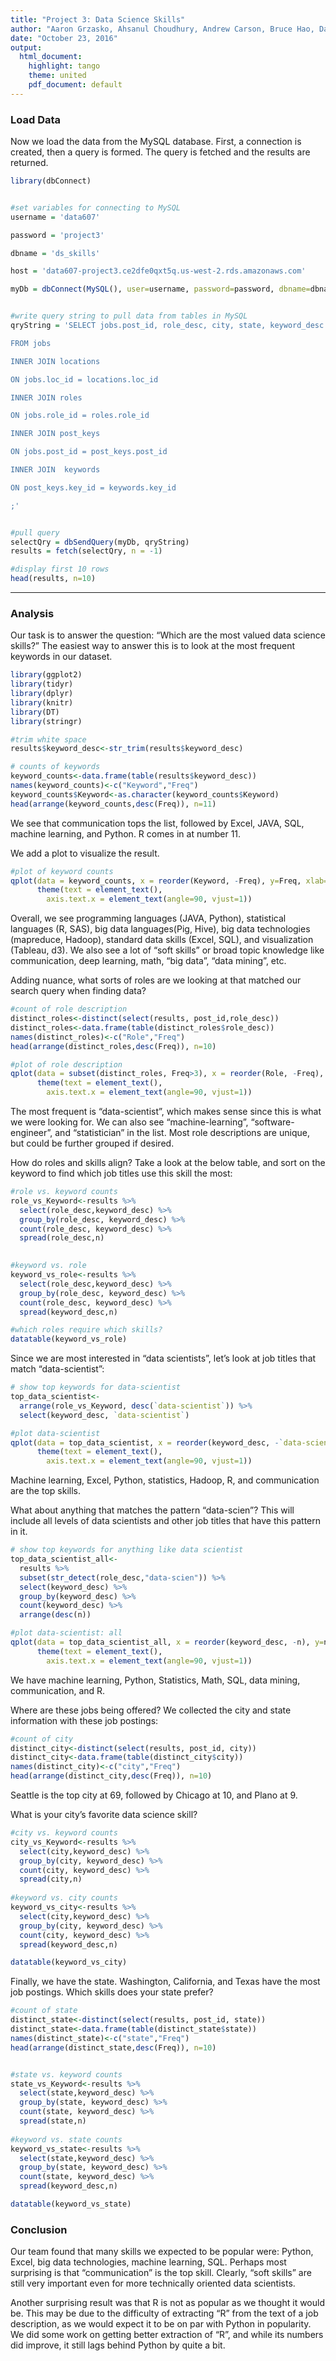 ---
title: "Project 3: Data Science Skills"
author: "Aaron Grzasko, Ahsanul Choudhury, Andrew Carson, Bruce Hao, Daniel Thonn, Dhananjay Kumar, Joseph Elikishvili"
date: "October 23, 2016"
output: 
  html_document:
    highlight: tango
    theme: united
    pdf_document: default
---

### Load Data

Now we load the data from the MySQL database.  First, a connection is created, then a query is formed.  The query is fetched and the results are returned.

```{r eval=TRUE, message=FALSE}
library(dbConnect)


#set variables for connecting to MySQL
username = 'data607'

password = 'project3'

dbname = 'ds_skills'

host = 'data607-project3.ce2dfe0qxt5q.us-west-2.rds.amazonaws.com'

myDb = dbConnect(MySQL(), user=username, password=password, dbname=dbname, host=host)


#write query string to pull data from tables in MySQL
qryString = 'SELECT jobs.post_id, role_desc, city, state, keyword_desc 

FROM jobs

INNER JOIN locations

ON jobs.loc_id = locations.loc_id

INNER JOIN roles

ON jobs.role_id = roles.role_id

INNER JOIN post_keys

ON jobs.post_id = post_keys.post_id 

INNER JOIN  keywords

ON post_keys.key_id = keywords.key_id

;'


#pull query
selectQry = dbSendQuery(myDb, qryString)
results = fetch(selectQry, n = -1)

#display first 10 rows
head(results, n=10)
```
* * *

### Analysis
Our task is to answer the question: "Which are the most valued data science skills?"  The easiest way to answer this is to look at the most frequent keywords in our dataset.

```{r, message=FALSE}
library(ggplot2)
library(tidyr)
library(dplyr)
library(knitr)
library(DT)
library(stringr)

#trim white space
results$keyword_desc<-str_trim(results$keyword_desc)

# counts of keywords
keyword_counts<-data.frame(table(results$keyword_desc))
names(keyword_counts)<-c("Keyword","Freq")
keyword_counts$Keyword<-as.character(keyword_counts$Keyword)
head(arrange(keyword_counts,desc(Freq)), n=11)
```

We see that communication tops the list, followed by Excel, JAVA, SQL, machine learning, and Python.  R comes in at number 11.

We add a plot to visualize the result.
```{r, message=FALSE}
#plot of keyword counts
qplot(data = keyword_counts, x = reorder(Keyword, -Freq), y=Freq, xlab="Keyword", ylab="Frequency", main = "Keywords by Frequency", size=I(5)) +
      theme(text = element_text(),
        axis.text.x = element_text(angle=90, vjust=1)) 
```

Overall, we see programming languages (JAVA, Python), statistical languages (R, SAS), big data languages(Pig, Hive), big data technologies (mapreduce, Hadoop), standard data skills (Excel, SQL), and visualization (Tableau, d3).  We also see a lot of "soft skills" or broad topic knowledge like communication, deep learning, math, "big data", "data mining", etc.

Adding nuance, what sorts of roles are we looking at that matched our search query when finding data?

```{r, message=FALSE}
#count of role description
distinct_roles<-distinct(select(results, post_id,role_desc))
distinct_roles<-data.frame(table(distinct_roles$role_desc))
names(distinct_roles)<-c("Role","Freq")
head(arrange(distinct_roles,desc(Freq)), n=10)

#plot of role description
qplot(data = subset(distinct_roles, Freq>3), x = reorder(Role, -Freq), y=Freq, xlab="Role", ylab="Frequency", main = "Role by Frequency", size=I(5)) +
      theme(text = element_text(),
        axis.text.x = element_text(angle=90, vjust=1)) 
```

The most frequent is "data-scientist", which makes sense since this is what we were looking for.  We can also see "machine-learning", "software-engineer", and "statistician" in the list.  Most role descriptions are unique, but could be further grouped if desired.

How do roles and skills align?  Take a look at the below table, and sort on the keyword to find which job titles use this skill the most:

```{r, message=FALSE}
#role vs. keyword counts
role_vs_Keyword<-results %>%
  select(role_desc,keyword_desc) %>%
  group_by(role_desc, keyword_desc) %>%
  count(role_desc, keyword_desc) %>%
  spread(role_desc,n)
  

#keyword vs. role
keyword_vs_role<-results %>%
  select(role_desc,keyword_desc) %>%
  group_by(role_desc, keyword_desc) %>%
  count(role_desc, keyword_desc) %>%
  spread(keyword_desc,n)

#which roles require which skills?
datatable(keyword_vs_role)
```

Since we are most interested in "data scientists", let's look at job titles that match "data-scientist":

```{r, message=FALSE, warning=FALSE}
# show top keywords for data-scientist
top_data_scientist<-
  arrange(role_vs_Keyword, desc(`data-scientist`)) %>%
  select(keyword_desc, `data-scientist`) 

#plot data-scientist
qplot(data = top_data_scientist, x = reorder(keyword_desc, -`data-scientist`), y=`data-scientist`, xlab="Keyword", ylab="Frequency", main = "Data Scientist: Keyword by Frequency", size=I(5)) +
      theme(text = element_text(),
        axis.text.x = element_text(angle=90, vjust=1)) 
```

Machine learning, Excel, Python, statistics, Hadoop, R, and communication are the top skills.

What about anything that matches the pattern "data-scien"?  This will include all levels of data scientists and other job titles that have this pattern in it.

```{r, message=FALSE}
# show top keywords for anything like data scientist
top_data_scientist_all<-
  results %>%
  subset(str_detect(role_desc,"data-scien")) %>%
  select(keyword_desc) %>%
  group_by(keyword_desc) %>%
  count(keyword_desc) %>%
  arrange(desc(n))

#plot data-scientist: all
qplot(data = top_data_scientist_all, x = reorder(keyword_desc, -n), y=n, xlab="Keyword", ylab="Frequency", main = "All 'Data Scientists': Keyword by Frequency", size=I(5)) +
      theme(text = element_text(),
        axis.text.x = element_text(angle=90, vjust=1))   
```

We have machine learning, Python, Statistics, Math, SQL, data mining, communication, and R. 

Where are these jobs being offered?  We collected the city and state information with these job postings:
```{r}
#count of city
distinct_city<-distinct(select(results, post_id, city))
distinct_city<-data.frame(table(distinct_city$city))
names(distinct_city)<-c("city","Freq")
head(arrange(distinct_city,desc(Freq)), n=10)
```

Seattle is the top city at 69, followed by Chicago at 10, and Plano at 9.

What is your city's favorite data science skill?

```{r}
#city vs. keyword counts
city_vs_Keyword<-results %>%
  select(city,keyword_desc) %>%
  group_by(city, keyword_desc) %>%
  count(city, keyword_desc) %>%
  spread(city,n)
  
#keyword vs. city counts
keyword_vs_city<-results %>%
  select(city,keyword_desc) %>%
  group_by(city, keyword_desc) %>%
  count(city, keyword_desc) %>%
  spread(keyword_desc,n)

datatable(keyword_vs_city)
```

Finally, we have the state.  Washington, California, and Texas have the most job postings.  Which skills does your state prefer?
```{r}
#count of state
distinct_state<-distinct(select(results, post_id, state))
distinct_state<-data.frame(table(distinct_state$state))
names(distinct_state)<-c("state","Freq")
head(arrange(distinct_state,desc(Freq)), n=10)


#state vs. keyword counts
state_vs_Keyword<-results %>%
  select(state,keyword_desc) %>%
  group_by(state, keyword_desc) %>%
  count(state, keyword_desc) %>%
  spread(state,n)
  
#keyword vs. state counts
keyword_vs_state<-results %>%
  select(state,keyword_desc) %>%
  group_by(state, keyword_desc) %>%
  count(state, keyword_desc) %>%
  spread(keyword_desc,n)

datatable(keyword_vs_state)
```

### Conclusion
Our team found that many skills we expected to be popular were: Python, Excel, big data technologies, machine learning, SQL.  Perhaps most surprising is that "communication" is the top skill. Clearly, "soft skills" are still very important even for more technically oriented data scientists.

Another surprising result was that R is not as popular as we thought it would be.  This may be due to the difficulty of extracting "R" from the text of a job description, as we would expect it to be on par with Python in popularity.  We did some work on getting better extraction of "R", and while its numbers did improve, it still lags behind Python by quite a bit.